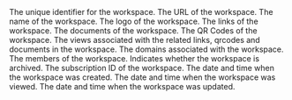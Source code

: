 <ResponseField name="id" type="string" required>
  The unique identifier for the workspace.
</ResponseField>
<ResponseField name="url" type="string" required>
  The URL of the workspace.
</ResponseField>
<ResponseField name="name" type="string" required>
  The name of the workspace.
</ResponseField>
<ResponseField name="logo" type="string">
  The logo of the workspace.
</ResponseField>
<ResponseField name="links" type="object[]">
  The links of the workspace.
</ResponseField>
<ResponseField name="documents" type="object[]">
  The documents of the workspace.
</ResponseField>
<ResponseField name="qrcode" type="object[]">
  The QR Codes of the workspace.
</ResponseField>
<ResponseField name="views" type="object[]">
  The views associated with the related links, qrcodes and documents in the
  workspace.
</ResponseField>
<ResponseField name="domains" type="object[]">
  The domains associated with the workspace.
</ResponseField>
<ResponseField name="members" type="object[]">
  The members of the workspace.
</ResponseField>
<ResponseField name="isArchived" type="boolean" default="false">
  Indicates whether the workspace is archived.
</ResponseField>
<ResponseField name="subscriptionId" type="string" required>
  The subscription ID of the workspace.
</ResponseField>
<ResponseField name="createdAt" type="string">
  The date and time when the workspace was created.
</ResponseField>
<ResponseField name="viewedAt" type="string">
  The date and time when the workspace was viewed.
</ResponseField>
<ResponseField name="updatedAt" type="string">
  The date and time when the workspace was updated.
</ResponseField>
